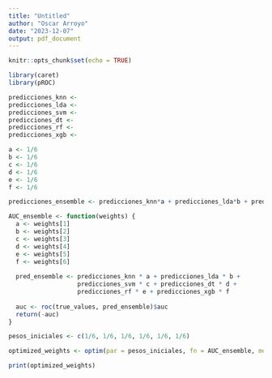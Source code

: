 ```yaml
---
title: "Untitled"
author: "Oscar Arroyo"
date: "2023-12-07"
output: pdf_document
---
```


```r
knitr::opts_chunk$set(echo = TRUE)
```

```r
library(caret)
library(pROC)
```


```r
predicciones_knn <- 
predicciones_lda <- 
predicciones_svm <- 
predicciones_dt <- 
predicciones_rf <- 
predicciones_xgb <- 

a <- 1/6
b <- 1/6
c <- 1/6
d <- 1/6
e <- 1/6
f <- 1/6

predicciones_ensemble <- predicciones_knn*a + predicciones_lda*b + predicciones_svm*c + predicciones_dt*d + predicciones_rf*e + predicciones_xgb*f 

```

```r
AUC_ensemble <- function(weights) {
  a <- weights[1]
  b <- weights[2]
  c <- weights[3]
  d <- weights[4]
  e <- weights[5]
  f <- weights[6]
  
  pred_ensemble <- predicciones_knn * a + predicciones_lda * b +
                   predicciones_svm * c + predicciones_dt * d +
                   predicciones_rf * e + predicciones_xgb * f
  
  auc <- roc(true_values, pred_ensemble)$auc  
  return(-auc)  
}

pesos_iniciales <- c(1/6, 1/6, 1/6, 1/6, 1/6, 1/6)

optimized_weights <- optim(par = pesos_iniciales, fn = AUC_ensemble, method = "L-BFGS-B", lower = rep(0, 6), upper = rep(1, 6))$par

print(optimized_weights)

```


